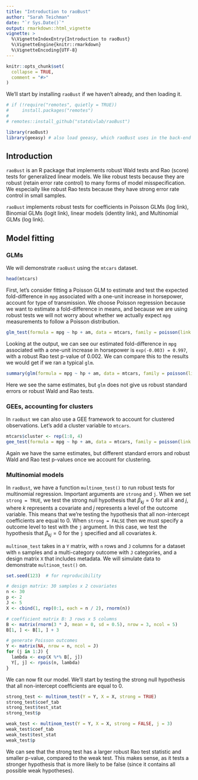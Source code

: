 ```yaml
---
title: "Introduction to raoBust"
author: "Sarah Teichman"
date: "`r Sys.Date()`"
output: rmarkdown::html_vignette
vignette: >
  %\VignetteIndexEntry{Introduction to raoBust}
  %\VignetteEngine{knitr::rmarkdown}
  %\VignetteEncoding{UTF-8}
---
```


```r
knitr::opts_chunk$set(
  collapse = TRUE,
  comment = "#>"
)
```

We'll start by installing `raoBust` if we haven't already, and then loading it. 

```r
# if (!require("remotes", quietly = TRUE))
#     install.packages("remotes")
# 
# remotes::install_github("statdivlab/raoBust")

library(raoBust)
library(geeasy) # also load geeasy, which raoBust uses in the back-end
```

## Introduction

`raoBust` is an R package that implements robust Wald tests and Rao (score) tests for generalized linear models. We like robust tests because they are robust (retain error rate control) to many forms of model misspecification. We especially like robust Rao tests because they have strong error rate control in small samples. 

`raoBust` implements robust tests for coefficients in Poisson GLMs (log link), Binomial GLMs (logit link), linear models (identity link), and Multinomial GLMs (log link).

## Model fitting

### GLMs

We will demonstrate `raoBust` using the `mtcars` dataset.

```r
head(mtcars)
```

First, let's consider fitting a Poisson GLM to estimate and test the expected fold-difference in `mpg` associated with a one-unit increase in horsepower, account for type of transmission. We choose Poisson regression because we want to estimate a fold-difference in means, and because we are using robust tests we will not worry about whether we actually expect `mpg` measurements to follow a Poisson distribution.

```r
glm_test(formula = mpg ~ hp + am, data = mtcars, family = poisson(link = "log"))
```

Looking at the output, we can see our estimated fold-difference in `mpg` associated with a one-unit increase in horsepower is `exp(-0.003) = 0.997`, with a robust Rao test p-value of $0.002$. We can compare this to the results we would get if we ran a typical `glm`.

```r
summary(glm(formula = mpg ~ hp + am, data = mtcars, family = poisson(link = "log")))
```

Here we see the same estimates, but `glm` does not give us robust standard errors or robust Wald and Rao tests. 

### GEEs, accounting for clusters

In `raoBust` we can also use a GEE framework to account for clustered observations. Let's add a cluster variable to `mtcars`.

```r
mtcars$cluster <- rep(1:8, 4)
gee_test(formula = mpg ~ hp + am, data = mtcars, family = poisson(link = "log"), id = cluster)
```

Again we have the same estimates, but different standard errors and robust Wald and Rao test p-values once we account for clustering.

### Multinomial models 

In `raoBust`, we have a function `multinom_test()` to run robust tests for multinomial regression. Important arguments are `strong` and `j`. When we set `strong = TRUE`, we test the strong null hypothesis that $\beta_{kj} = 0$ for all $k$ and $j$, where $k$ represents a covariate and $j$ represents a level of the outcome variable. This means that we're testing the hypothesis that all non-intercept coefficients are equal to $0$. When `strong = FALSE` then we must specify a outcome level to test with the `j` argument. In this case, we test the hypothesis that $\beta_{kj} = 0$ for the `j` specified and all covariates $k$. 

`multinom_test` takes in a `Y` matrix, with `n` rows and `J` columns for a dataset with `n` samples and a multi-category outcome with `J` categories, and a design matrix `X` that includes metadata. We will simulate data to demonstrate `multinom_test()` on. 

```r
set.seed(123)  # for reproducibility

# design matrix: 30 samples x 2 covariates
n <- 30
p <- 2
J <- 5
X <- cbind(1, rep(0:1, each = n / 2), rnorm(n))

# coefficient matrix B: 3 rows x 5 columns
B <- matrix(rnorm(3 * J, mean = 0, sd = 0.5), nrow = 3, ncol = 5)
B[1, ] <- B[1, ] + 3

# generate Poisson outcomes
Y <- matrix(NA, nrow = n, ncol = J)
for (j in 1:J) {
  lambda <- exp(X %*% B[, j])
  Y[, j] <- rpois(n, lambda)
}
```

We can now fit our model. We'll start by testing the strong null hypothesis that all non-intercept coefficients are equal to $0$. 

```r
strong_test <- multinom_test(Y = Y, X = X, strong = TRUE)
strong_test$coef_tab
strong_test$test_stat
strong_test$p

weak_test <- multinom_test(Y = Y, X = X, strong = FALSE, j = 3)
weak_test$coef_tab
weak_test$test_stat
weak_test$p
```

We can see that the strong test has a larger robust Rao test statistic and smaller p-value, compared to the weak test. This makes sense, as it tests a stronger hypothesis that is more likely to be false (since it contains all possible weak hypotheses). 


